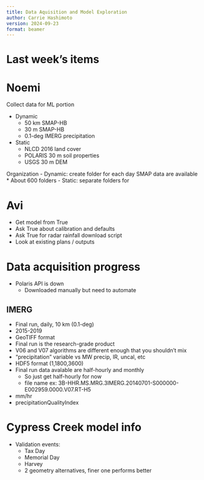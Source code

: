 ---
title: Data Aquisition and Model Exploration
author: Carrie Hashimoto
version: 2024-09-23
format: beamer
---

# Last week's items

# Noemi
Collect data for ML portion

- Dynamic
    * 50 km SMAP-HB
    * 30 m SMAP-HB
    * 0.1-deg IMERG precipitation

- Static
    * NLCD 2016 land cover
    * POLARIS 30 m soil properties
    * USGS 30 m DEM

Organization
- Dynamic: create folder for each day SMAP data are available
    * About 600 folders
- Static: separate folders for 

# Avi
- Get model from True
- Ask True about calibration and defaults
- Ask True for radar rainfall download script
- Look at existing plans / outputs

# Data acquisition progress
- Polaris API is down
    - Downloaded manually but need to automate

## IMERG

- Final run, daily, 10 km (0.1-deg)
- 2015-2019
- GeoTIFF format
- Final run is the research-grade product
- V06 and V07 algorithms are different enough that you shouldn't mix
- "precipitation" variable vs MW precip, IR, uncal, etc
- HDF5 format (1,1800,3600)
- Final run data avalable are half-hourly and monthly
    - So just get half-hourly for now
    - file name ex: 3B-HHR.MS.MRG.3IMERG.20140701-S000000-E002959.0000.V07.RT-H5
- mm/hr
- precipitationQualityIndex

# Cypress Creek model info
- Validation events:
    * Tax Day
    * Memorial Day
    * Harvey
    * 2 geometry alternatives, finer one performs better
